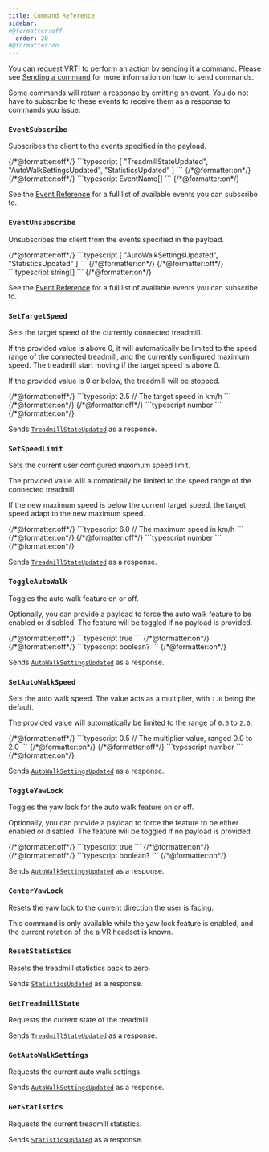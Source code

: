 ```yaml
---
title: Command Reference
sidebar:
#@formatter:off
  order: 20
#@formatter:on
---
```


You can request VRTI to perform an action by sending it a command. Please see [Sending a command](/vrti/developer/websocket-api/using-the-api#sending-a-command) for more information on how to send commands.

Some commands will return a response by emitting an event. You do not have to subscribe to these events to receive them as a response to commands you issue.

### `EventSubscribe`

Subscribes the client to the events specified in the payload.

<Tabs>
  <TabItem label="Example Payload">
    {/*@formatter:off*/}
    ```typescript
    [
      "TreadmillStateUpdated",
      "AutoWalkSettingsUpdated",
      "StatisticsUpdated"
    ]
    ```
    {/*@formatter:on*/}
  </TabItem>
  <TabItem label="Payload Model">
    {/*@formatter:off*/}
    ```typescript
    EventName[]
    ```
    {/*@formatter:on*/}
  </TabItem>
</Tabs>

See the [Event Reference](/vrti/developer/websocket-api/event-reference) for a full list of available events you can subscribe to.

### `EventUnsubscribe`

Unsubscribes the client from the events specified in the payload.

<Tabs>
  <TabItem label="Example Payload">
    {/*@formatter:off*/}
    ```typescript
    [
      "AutoWalkSettingsUpdated",
      "StatisticsUpdated"
    ]
    ```
    {/*@formatter:on*/}
  </TabItem>
  <TabItem label="Payload Model">
    {/*@formatter:off*/}
    ```typescript
    string[]
    ```
    {/*@formatter:on*/}
  </TabItem>
</Tabs>

See the [Event Reference](/vrti/developer/websocket-api/event-reference) for a full list of available events you can subscribe to.

### `SetTargetSpeed`

Sets the target speed of the currently connected treadmill.

If the provided value is above 0, it will automatically be limited to the speed range of the connected treadmill, and the currently configured maximum speed.
The treadmill start moving if the target speed is above 0.

If the provided value is 0 or below, the treadmill will be stopped.

<Tabs>
  <TabItem label="Example Payload">
    {/*@formatter:off*/}
    ```typescript
    2.5 // The target speed in km/h
    ```
    {/*@formatter:on*/}
  </TabItem>
  <TabItem label="Payload Model">
    {/*@formatter:off*/}
    ```typescript
    number
    ```
    {/*@formatter:on*/}
  </TabItem>
</Tabs>

Sends [`TreadmillStateUpdated`](/vrti/developer/websocket-api/event-reference/#treadmillstateupdated) as a response.

### `SetSpeedLimit`

Sets the current user configured maximum speed limit.

The provided value will automatically be limited to the speed range of the connected treadmill.

If the new maximum speed is below the current target speed, the target speed adapt to the new maximum speed.

<Tabs>
  <TabItem label="Example Payload">
    {/*@formatter:off*/}
    ```typescript
    6.0 // The maximum speed in km/h
    ```
    {/*@formatter:on*/}
  </TabItem>
  <TabItem label="Payload Model">
    {/*@formatter:off*/}
    ```typescript
    number
    ```
    {/*@formatter:on*/}
  </TabItem>
</Tabs>

Sends [`TreadmillStateUpdated`](/vrti/developer/websocket-api/event-reference/#treadmillstateupdated) as a response.

### `ToggleAutoWalk`

Toggles the auto walk feature on or off.

Optionally, you can provide a payload to force the auto walk feature to be enabled or disabled.
The feature will be toggled if no payload is provided.

<Tabs>
  <TabItem label="Example Payload">
    {/*@formatter:off*/}
    ```typescript
    true
    ```
    {/*@formatter:on*/}
  </TabItem>
  <TabItem label="Payload Model">
    {/*@formatter:off*/}
    ```typescript
    boolean?
    ```
    {/*@formatter:on*/}
  </TabItem>
</Tabs>

Sends [`AutoWalkSettingsUpdated`](/vrti/developer/websocket-api/event-reference/#autowalksettingsupdated) as a response.

### `SetAutoWalkSpeed`

Sets the auto walk speed. The value acts as a multiplier, with `1.0` being the default.

The provided value will automatically be limited to the range of `0.0` to `2.0`.

<Tabs>
  <TabItem label="Example Payload">
    {/*@formatter:off*/}
    ```typescript
    0.5 // The multiplier value, ranged 0.0 to 2.0
    ```
    {/*@formatter:on*/}
  </TabItem>
  <TabItem label="Payload Model">
    {/*@formatter:off*/}
    ```typescript
    number
    ```
    {/*@formatter:on*/}
  </TabItem>
</Tabs>

Sends [`AutoWalkSettingsUpdated`](/vrti/developer/websocket-api/event-reference/#autowalksettingsupdated) as a response.

### `ToggleYawLock`

Toggles the yaw lock for the auto walk feature on or off.

Optionally, you can provide a payload to force the feature to be either enabled or disabled.
The feature will be toggled if no payload is provided.

<Tabs>
  <TabItem label="Example Payload">
    {/*@formatter:off*/}
    ```typescript
    true
    ```
    {/*@formatter:on*/}
  </TabItem>
  <TabItem label="Payload Model">
    {/*@formatter:off*/}
    ```typescript
    boolean?
    ```
    {/*@formatter:on*/}
  </TabItem>
</Tabs>

Sends [`AutoWalkSettingsUpdated`](/vrti/developer/websocket-api/event-reference/#autowalksettingsupdated) as a response.

### `CenterYawLock`

Resets the yaw lock to the current direction the user is facing.

This command is only available while the yaw lock feature is enabled, and the current rotation of the a VR headset is known.

### `ResetStatistics`

Resets the treadmill statistics back to zero.

Sends [`StatisticsUpdated`](/vrti/developer/websocket-api/event-reference/#statisticsupdated) as a response.

### `GetTreadmillState`

Requests the current state of the treadmill.

Sends [`TreadmillStateUpdated`](/vrti/developer/websocket-api/event-reference/#treadmillstateupdated) as a response.

### `GetAutoWalkSettings`

Requests the current auto walk settings.

Sends [`AutoWalkSettingsUpdated`](/vrti/developer/websocket-api/event-reference/#autowalksettingsupdated) as a response.

### `GetStatistics`

Requests the current treadmill statistics.

Sends [`StatisticsUpdated`](/vrti/developer/websocket-api/event-reference/#statisticsupdated) as a response.
